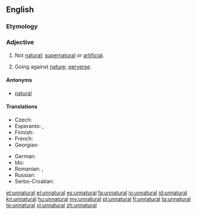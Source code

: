 ==English==

===Etymology===
{{prefix|un|natural}}

===Adjective===
{{en-adj}}

# Not [[natural]]; [[supernatural]] or [[artificial]].
# {{dated}} Going against [[nature]]; [[perverse]].

====Antonyms====
* [[natural]]

====Translations====
{{trans-top|not natural}}
* Czech: {{t-|cs|nepřirozený}}
* Esperanto: {{t-|eo|nenatura|xs=Esperanto}},  {{t-|eo|kontraŭnatura|xs=Esperanto}}
* Finnish: {{t-|fi|luonnoton}}
* French: {{t+|fr|artificiel}}
* Georgian: {{t-|ka|ხელოვნური|sc=Geor}}
{{trans-mid}}
* German: {{t-|de|unnatürlich}}
* Ido: {{t+|io|nenaturala|xs=Ido}}
* Romanian: {{t+|ro|artificial}}, {{t-|ro|nenatural|m|n}}
* Russian: {{t+|ru|неестественный}}
* Serbo-Croatian: {{t|sh|neprirodan|alt=neprírodan}}
{{trans-bottom}}

[[et:unnatural]]
[[el:unnatural]]
[[es:unnatural]]
[[fa:unnatural]]
[[io:unnatural]]
[[id:unnatural]]
[[kn:unnatural]]
[[hu:unnatural]]
[[my:unnatural]]
[[pl:unnatural]]
[[fi:unnatural]]
[[ta:unnatural]]
[[te:unnatural]]
[[vi:unnatural]]
[[zh:unnatural]]